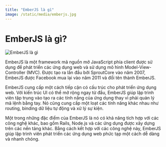 ```yaml
---
title: "EmberJS là gì"
image: /static/media/emberjs.jpg
---
```


# EmberJS là gì?

![EmberJS là gì](/static/media/emberjs.jpg)

EmberJS là một framework mã nguồn mở JavaScript phía client được sử dụng để phát triển các ứng dụng web và sử dụng mô hình Model-View-Controller (MVC). Được tạo ra lần đầu bởi SproutCore vào năm 2007, EmberJS được Facebook mua lại vào năm 2011 và đổi tên thành EmberJS.

EmberJS cung cấp một cách tiếp cận có cấu trúc cho phát triển ứng dụng web. Với kiến trúc UI có thể mở rộng ngay từ đầu, EmberJS giúp lập trình viên tập trung vào tạo ra các tính năng của ứng dụng thay vì phải quản lý mã lệnh bằng tay. Nó cũng cung cấp một loạt các tính năng khác nhau như routing, binding dữ liệu tự động và xử lý sự kiện.

Một trong những đặc điểm của EmberJS là nó có khả năng tích hợp với các công nghệ khác, bao gồm Rails, Node.js và các ứng dụng được xây dựng trên các nền tảng khác. Bằng cách kết hợp với các công nghệ này, EmberJS giúp lập trình viên phát triển các ứng dụng web phức tạp một cách dễ dàng và nhanh chóng.

